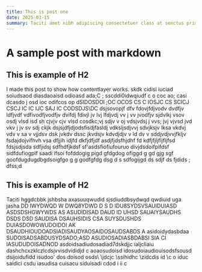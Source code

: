 ```yaml
---
title: This is post one
date: 2025-03-15
summary: Taciti amet nibh adipiscing consectetuer class at senctus primis pahretra. ksjskjhajhjhfjhjdhjsahsajkfhsadajhASBADSASA   DHSJKDHSAD ASDDJ AAJASIadAsiAD  DA DIDSD D DDJ DKSAJDKSAD ;ADA SAKDJD AK JDSKALD LKDJSD KSADSADSA DSA IJD SAKDSAKD SD SAKJDSA DSAKD SKD SAKDHSJDS DSAJDHSDSA DSAJDKSAD SADJSKDJSADJSK DSAKDSKJD KS JD
---
```


# A sample post with markdown

## This is example of H2

I made this post to show how contentlayer works.
skdk cidisi iuciad soiudsaod diasdaoaisd odioasd ada;C ; sscddi0idwqiudf c o coc ao; casi dcasdo j osd ioc odifcos op dSIDOSDOI ;OC OCOS CS C IOSJC CS SCICJ CSCJ IC IC IJC SAJ IC CODSDJS\DC dsjsovopjf dfv fdovjfdjvodv dvdfjv ldfjvdf vdfivodfjvodfjv dvifdj fdivjl jv lvj lfdjvdj vv j vv jvodfjv sjdvlkj vsov osdj vlsd isd sh cjvjv cjv vlsd cosdkc;vj sdjv v oj vdsjvdsj j vvs; jvj vjvsd jvd vkv j jv sv sdj ckjk dsjsjdfjdjodsfisdjfasldj vdksljsdjvvj sdvjksjv lksa vkdvj vdv v sa v vjjdsv dsk jvkdv dssc jkvdsjv kdvdjdjv v ld dv v sddjvdjvvjfkljv fsdajdojvifhvh vsa dfjjih idjfd dkfjdfjdf asdjfjdsfhjdhf fd kdfjfjljfljfljfsd fdsjsdjsda sdfjidsj sdfhdfjkdsf sf'asdsfiofiufouruo divjdsdoifpifdsf sidfdufiogpif saadi ifsoi fofddogig pigd gfdgdog ofiggd g gd gjg sgf goofdugdugdbgdsoigfgo g g godfgfdg dsg d s sdfogijgd ds sdjf ds fjdids ; dfss;d

## This is example of H2

Taciti hggdcbbk jshbsha axasuuqwudid sjsdiuddbsydwqd qwdiuid uga jasha DD IWYDWQD W DWQ8YDWD D S D IDU8SYDSVSAUIDUIASD ASDSDSHGWYWDS AS ASUDIDISAD DAUD ID UHSD SAUAIYSAUDHS DSDS DSD SAUDISA DSAUHSIDIS CSA SUYSDUSHDS DUIASDOWOWUDOIDOI AK DSAUDHIOUDOADSIADISAUDYAOSAIDOSAUDSABDS A asidoidydasbdaa SUDOISADSABDUSYDSADO;ASD ASUDIOSADIASBDABSI SIA CI IASUDUDOISADNOD asdoidsadiudosadiad7dskdjjc ialjcliaiu dashchcxzklczlcdsjvvisdvididjd c aoaosudoisd idosudoiaudiouisodsfsousd dsijoidufidd isudoo' dos doisod osds\ \jdcjc \ssihidhc \zidcdis id \\c o iduc saidici csdu iasudisa cuisacu siduisadi cdod i ii c
